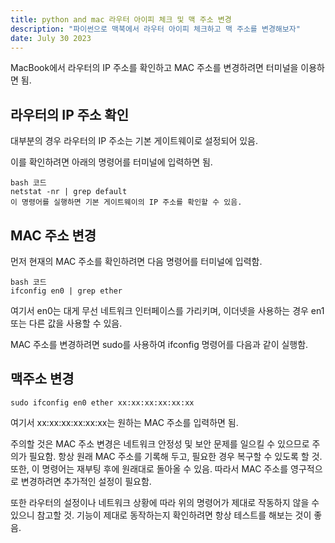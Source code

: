 ```yaml
---
title: python and mac 라우터 아이피 체크 및 맥 주소 변경
description: "파이썬으로 맥북에서 라우터 아이피 체크하고 맥 주소를 변경해보자"
date: July 30 2023
---
```

MacBook에서 라우터의 IP 주소를 확인하고 MAC 주소를 변경하려면 터미널을 이용하면 됨.

## 라우터의 IP 주소 확인
대부분의 경우 라우터의 IP 주소는 기본 게이트웨이로 설정되어 있음. 

이를 확인하려면 아래의 명령어를 터미널에 입력하면 됨.
```
bash 코드
netstat -nr | grep default
이 명령어를 실행하면 기본 게이트웨이의 IP 주소를 확인할 수 있음.
```
## MAC 주소 변경
먼저 현재의 MAC 주소를 확인하려면 다음 명령어를 터미널에 입력함.
```
bash 코드
ifconfig en0 | grep ether

```
여기서 en0는 대게 무선 네트워크 인터페이스를 가리키며, 이더넷을 사용하는 경우 en1 또는 다른 값을 사용할 수 있음.

MAC 주소를 변경하려면 sudo를 사용하여 ifconfig 명령어를 다음과 같이 실행함.
## 맥주소 변경
```
sudo ifconfig en0 ether xx:xx:xx:xx:xx:xx
```
여기서 xx:xx:xx:xx:xx:xx는 원하는 MAC 주소를 입력하면 됨.

주의할 것은 MAC 주소 변경은 네트워크 안정성 및 보안 문제를 일으킬 수 있으므로 주의가 필요함. 항상 원래 MAC 주소를 기록해 두고, 필요한 경우 복구할 수 있도록 할 것. 또한, 이 명령어는 재부팅 후에 원래대로 돌아올 수 있음. 따라서 MAC 주소를 영구적으로 변경하려면 추가적인 설정이 필요함.

또한 라우터의 설정이나 네트워크 상황에 따라 위의 명령어가 제대로 작동하지 않을 수 있으니 참고할 것. 기능이 제대로 동작하는지 확인하려면 항상 테스트를 해보는 것이 좋음.



